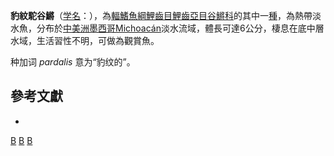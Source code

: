 {{Speciesbox
| taxon = Chapalichthys pardalis
| binomial_authority = [[Álvarez|Álvarez]], 1963
| status = NE
| status_system = IUCN3.1
}}

'''豹紋駝谷鱂'''（[[學名|学名]]：{{Lang|la|Chapalichthys pardalis}}），為[[輻鰭魚綱|輻鰭魚綱]][[鯉齒目|鯉齒目]][[鯉齒亞目|鯉齒亞目]][[谷鱂科|谷鱂科]]的其中一[[種|種]]，為熱帶淡水魚，分布於[[中美洲|中美洲]][[墨西哥|墨西哥]]Michoacán淡水流域，體長可達6公分，棲息在底中層水域，生活習性不明，可做為觀賞魚。

种加词 ''pardalis'' 意为“豹纹的”。

== 參考文獻 ==
*{{FishBase_species|genus=Chapalichthys|species=pardalis|year=2014|month=10}}

{{魚類小作品}}
{{Taxonbar|from=Q2956481}}
[[Category:1963年描述的鱼类|B]]
[[Category:觀賞魚|B]]
[[Category:駝谷鱂屬|B]]